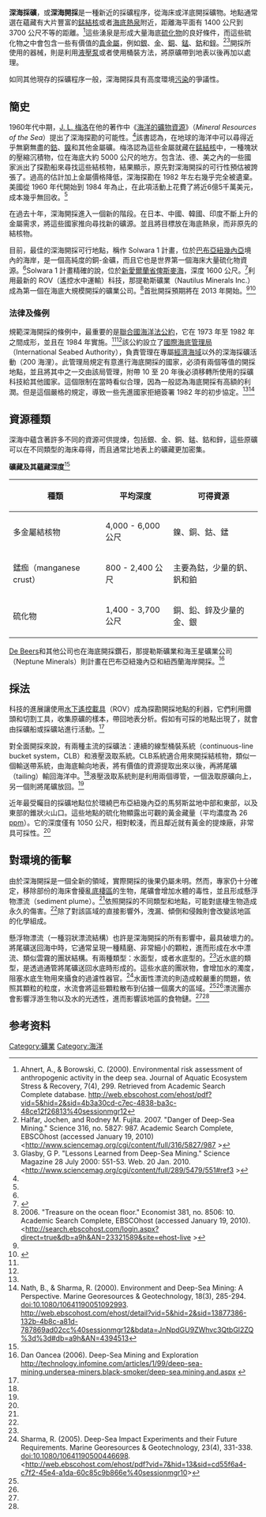 '''深海採礦'''，或'''深海開採'''是一種新近的採礦程序，從海床或洋底開採礦物。地點通常選在蘊藏有大片豐富的[[錳結核|錳結核]]或者[[海底熱泉|海底熱泉]]附近，距離海平面有 1400 公尺到 3700 公尺不等的距離。<ref name="#1"> Ahnert, A., & Borowski, C. (2000). Environmental risk assessment of anthropogenic activity in the deep sea. Journal of Aquatic Ecosystem Stress & Recovery, 7(4), 299. Retrieved from Academic Search Complete database. 
http://web.ebscohost.com/ehost/pdf?vid=5&hid=2&sid=4b3a30cd-c7ec-4838-ba3c-48ce12f26813%40sessionmgr12</ref>這些湧泉是形成大量海底[[硫化物|硫化物]]的良好條件，而這些硫化物之中會包含一些有價值的[[貴金屬|貴金屬]]，例如[[銀|銀]]、[[金|金]]、[[銅|銅]]、[[錳|錳]]、[[鈷|鈷]]和[[鋅|鋅]]。<ref name="#2">Halfar, Jochen, and Rodney M. Fujita. 2007. "Danger of Deep-Sea Mining." Science 316, no. 5827: 987. Academic Search Complete, EBSCOhost (accessed January 19, 2010) 
<http://www.sciencemag.org/cgi/content/full/316/5827/987 {{Wayback|url=http://www.sciencemag.org/cgi/content/full/316/5827/987 |date=20081208095500 }}></ref><ref name="#3">Glasby, G P. "Lessons Learned from Deep-Sea Mining." Science Magazine 28 July 2000: 551-53. Web. 20 Jan. 2010. <http://www.sciencemag.org/cgi/content/full/289/5479/551#ref3 {{Wayback|url=http://www.sciencemag.org/cgi/content/full/289/5479/551#ref3 |date=20051104094251 }}></ref>開採所使用的器械，則是利用[[液壓|液壓]][[泵|泵]]或者使用桶裝方法，將原礦帶到地表以後再加以處理。

如同其他現存的採礦程序一般，深海開採具有高度環境[[污染|污染]]的爭議性。

==簡史==

1960年代中期，[[J._L._梅洛|J. L. 梅洛]]在他的著作中《[[海洋的礦物資源|海洋的礦物資源]]》（''Mineral Resources of the Sea''）提出了深海探勘的可能性。<ref name="#3"/>該書認為，在地球的海洋中可以尋得近乎無窮無盡的[[鈷|鈷]]、[[鎳|鎳]]和其他金屬礦。梅洛認為這些金屬就藏在[[錳結核|錳結核]]中，一種塊狀的壓縮沉積物，位在海底大約 5000 公尺的地方。包含法、德、美之內的一些國家派出了探勘船來尋找這些結核物，結果顯示，原先對深海開採的可行性預估被誇張了。過高的估計加上金屬價格降低，深海探勘在 1982 年左右幾乎完全被遺棄。美國從 1960 年代開始到 1984 年為止，在此項活動上花費了將近6億5千萬美元，成本幾乎無回收。<ref name="#3"/>

在過去十年，深海開採進入一個新的階段。在日本、中國、韓國、印度不斷上升的金屬需求，將這些國家推向尋找新的礦源。並且將目標放在海底熱泉，而非原先的結核物。

目前，最佳的深海開採可行地點，稱作 Solwara 1 計畫，位於[[巴布亞紐幾內亞|巴布亞紐幾內亞]]境內的海岸，是一個高純度的銅-金礦，而且它也是世界第一個海床大量硫化物資源。<ref name="naut"/>Solwara 1 計畫精確的說，位於[[新愛爾蘭省|新愛爾蘭省]][[俾斯麥海|俾斯麥海]]，深度 1600 公尺。<ref name="naut">{{cite web|url=http://www.nautilusminerals.com/s/Projects-Solwara.asp |title=Solwara 1 Project – High Grade Copper and Gold |year=2010 |publisher=Nautilus Minerals Inc |accessdate=14 September 2010 |deadurl=yes |archiveurl=https://web.archive.org/web/20100812102807/http://www.nautilusminerals.com/s/Projects-Solwara.asp |archivedate=2010-08-12}}</ref>利用最新的 ROV（遙控水中運輸）科技，那提勒斯礦業（Nautilus Minerals Inc.）成為第一個在海底大規模開採的礦業公司。<ref name="#4">2006. "Treasure on the ocean floor." Economist 381, no. 8506: 10. Academic Search Complete, EBSCOhost (accessed January 19, 2010).
<http://search.ebscohost.com/login.aspx?direct=true&db=a9h&AN=23321589&site=ehost-live {{Wayback|url=http://search.ebscohost.com/login.aspx?direct=true&db=a9h&AN=23321589&site=ehost-live |date=20180222044436 }}></ref>首批開採預期將在 2013 年開始。<ref name="naut"/><ref name="mw2010-09-07">{{cite web|url=http://miningweekly.com/article/nautilus-says-could-start-undersea-mining-in-2013-2010-09-07|title=Nautilus says could start undersea mining in 2013|last=Hill|first=Matthew|date=2010-09-07|publisher=Mining Weekly|accessdate=14 September 2010|archive-date=2021-05-12|archive-url=https://web.archive.org/web/20210512195732/https://www.miningweekly.com/article/nautilus-says-could-start-undersea-mining-in-2013-2010-09-07|dead-url=no}}</ref> 

=== 法律及條例 ===

規範深海開採的條例中，最重要的是[[聯合國海洋法公約|聯合國海洋法公約]]，它在 1973 年至 1982 年之間成形，並且在 1984 年實施。<ref name="#2"/><ref name="#3"/>該公約設立了[[國際海底管理局|國際海底管理局]]（International Seabed Authority），負責管理在專屬[[經濟海域|經濟海域]]以外的深海採礦活動（200 海浬）。此管理局規定有意進行海底開採的國家，必須有兩個等值的開採地點，並且將其中之一交由該局管理，附帶 10 至 20 年後必須移轉所使用的採礦科技給其他國家。這個限制在當時看似合理，因為一般認為海底開採有高額的利潤。但是這個嚴格的規定，導致一些先進國家拒絕簽署 1982 年的初步協定。<ref name="#3"/><ref name="#5"> Nath, B., & Sharma, R. (2000). Environment and Deep-Sea Mining: A Perspective. Marine Georesources & Geotechnology, 18(3), 285-294. doi:10.1080/10641190051092993. 
http://web.ebscohost.com/ehost/detail?vid=5&hid=2&sid=13877386-132b-4b8c-a81d-787869ad02cc%40sessionmgr12&bdata=JnNpdGU9ZWhvc3QtbGl2ZQ%3d%3d#db=a9h&AN=4394513</ref>

==資源種類==

深海中蘊含著許多不同的資源可供提煉，包括銀、金、銅、錳、鈷和鋅，這些原礦可以在不同類型的海床尋得，而且通常比地表上的礦藏更加密集。

'''礦藏及其蘊藏深度'''<ref name="#1"/>
{| class="wikitable"
|-
! 種類
! 平均深度
! 可得資源
|-
| 多金屬結核物
| 4,000 - 6,000 公尺
| 鎳、銅、鈷、錳
|-
| 錳痂（manganese crust）
| 800 - 2,400 公尺
| 主要為鈷，少量的釩、釩和鉑
|-
| 硫化物
| 1,400 - 3,700 公尺
| 銅、鉛、鋅及少量的金、銀
|}
[[De_Beers|De Beers]]和其他公司也在海底開採鑽石，那提勒斯礦業和海王星礦業公司（Neptune Minerals）則計畫在巴布亞紐幾內亞和紐西蘭海岸開採。<ref>Dan Oancea (2006). Deep-Sea Mining and Exploration 
http://technology.infomine.com/articles/1/99/deep-sea-mining.undersea-miners.black-smoker/deep-sea.mining.and.aspx {{Wayback|url=http://technology.infomine.com/articles/1/99/deep-sea-mining.undersea-miners.black-smoker/deep-sea.mining.and.aspx |date=20170627093407 }}</ref>

==採法==

科技的進展讓使用[[水下遙控載具|水下遙控載具]]（ROV）成為探勘開採地點的利器，它們利用鑽頭和切割工具，收集原礦的樣本，帶回地表分析。假如有可採的地點出現了，就會由採礦船或採礦站進行活動。<ref name="#4"/>

對全面開採來說，有兩種主流的採礦法：連續的線型桶裝系統（continuous-line bucket system，CLB）和液壓汲取系統。CLB系統適合用來開採結核物，類似一個輸送帶系統，由海底輸向地表，將有價值的資源提取出來以後，再將尾礦（tailing）輸回海洋中。<ref name="#5"/>液壓汲取系統則是利用兩個導管，一個汲取原礦向上，另一個則將尾礦放回。<ref name="#5"/>

近年最受矚目的採礦地點位於環繞巴布亞紐幾內亞的馬努斯盆地中部和東部，以及東部的錐狀火山口。這些地點的硫化物顯露出可觀的黃金藏量（平均濃度為 26 [[ppm|ppm]]）。它的深度僅有 1050 公尺，相對較淺，而且鄰近就有黃金的提煉廠，非常具可採性。<ref name="#3"/>

==對環境的衝擊==
由於深海開採是一個全新的領域，實際開採的後果仍屬未明。然而，專家仍十分確定，移除部份的海床會擾亂[[底棲區|底棲區]]的生物，尾礦會增加水體的毒性，並且形成懸浮物漂流（sediment plume）。<ref name="#2"/>依照開採的不同類型和地點，可能對底棲生物造成永久的傷害。<ref name="#1"/>除了對該區域的直接影響外，洩漏、傾倒和侵蝕則會改變該地區的化學組成。

懸浮物漂流（一種羽狀漂流結構）也許是深海開採的所有影響中，最具破壞力的。將尾礦送回海中時，它通常呈現一種精磨、非常細小的顆粒，進而形成在水中漂流、類似雲霧的團狀結構。有兩種類型：水面型，或者水底型的。<ref name="#1"/>近水底的類型，是透過通管將尾礦送回水底時形成的。這些水底的團狀物，會增加水的濁度，阻塞水底生物用來攝食的過濾性器官。<ref> Sharma, R. (2005). Deep-Sea Impact Experiments and their Future Requirements. Marine Georesources & Geotechnology, 23(4), 331-338. doi:10.1080/10641190500446698. <http://web.ebscohost.com/ehost/pdf?vid=7&hid=13&sid=cd55f6a4-c7f2-45e4-a1da-60c85c9b866e%40sessionmgr10> </ref>水面性漂流的則造成較嚴重的問題，依照其顆粒的粒度，水流會將這些顆粒散布到佔據一個廣大的區域。<ref name="#5"/><ref name="#1"/>漂流團亦會影響浮游生物以及水的光透性，進而影響該地區的食物鏈。<ref name="#1"/><ref name="#5"/>

==参考资料==
{{reflist|2}}

[[Category:礦業|Category:礦業]]
[[Category:海洋|Category:海洋]]